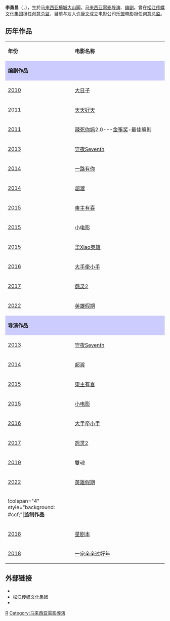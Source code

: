{{unreferenced|time=2016-04-03T14:44:53+00:00}}
{{藝人
| 姓名 = 李勇昌
| 類型 = 导演
| 英文名 = Ryon Lee
| 图片 =
| 图片简介 = 李勇昌RyonLee
| 出生日期 = 5月29日
| 出生地点 = {{MAL}}
| 職業 = 导演、编剧
| 網站 = [http://www.sktmedia.com/the-people-skt]
| IMDb = 4691290
}}

'''李勇昌'''（{{lang-en|Ryon Lee}}，{{bd||5月29日}}），生於[[马来西亚檳城大山脚|马来西亚檳城大山脚]]。[[马来西亚電影|马来西亚電影]][[导演|导演]]、[[编剧|编剧]]。曾在[[松江传媒文化集团|松江传媒文化集团]]担任[[创意总监|创意总监]]，目前与友人[[许康文|许康文]]成立电影公司[[乐盟电影|乐盟电影]]担任[[创意总监|创意总监]]。

==历年作品==
{| class="wikitable" style="width:50%"
|-  style="background:dodgerblue; color:white; text-align:center;"
| style="width:10%;"| '''年份''' || style="width:30%;"| '''电影名称''' 
|-
!colspan="4" style="background: #ccf;"|'''编剧作品'''
|-
|[[2010|2010]]||[[大日子|大日子]]
|-
|[[2011|2011]]||[[天天好天|天天好天]]
|-
|[[2011|2011]]||[[辣死你妈|辣死你妈]]2.0---[[金筝奖|金筝奖]]-最佳编剧
|-
|[[2013|2013]]||[[守夜Seventh|守夜Seventh]]
|-
|[[2014|2014]]||[[一路有你|一路有你]]
|-
|[[2014|2014]]||[[超渡|超渡]]
|-
|[[2015|2015]]||[[東主有喜|東主有喜]]
|-
|[[2015|2015]]||[[小电影_(电影)|小电影]]
|-
|[[2015|2015]]||[[华Xiao英雄|华Xiao英雄]]
|-
|[[2016|2016]]||[[大手牵小手|大手牵小手]]
|-
|[[2017|2017]]||[[怨灵2|怨灵2]]
|-
|[[2022|2022]]||[[英雄假期|英雄假期]]
|-
!colspan="4" style="background: #ccf;"|'''导演作品'''
|-
|[[2013|2013]]||[[守夜Seventh|守夜Seventh]]
|-
|[[2014|2014]]||[[超渡|超渡]]
|-
|[[2015|2015]]||[[東主有喜|東主有喜]]
|-
|[[2015|2015]]||[[小电影|小电影]]
|-
|[[2016|2016]]||[[大手牵小手|大手牵小手]]
|-
|[[2017|2017]]||[[怨灵2|怨灵2]]
|-
|[[2019|2019]]||[[雙魂|雙魂]]
|-
|[[2022|2022]]||[[英雄假期|英雄假期]]
|-
|!colspan="4" style="background: #ccf;"|'''监制作品'''
|-
|[[2018|2018]]||[[星剧本|星剧本]]
|-
|[[2018|2018]]||[[一家亲亲过好年|一家亲亲过好年]]
|}

== 外部链接 ==
{{Commons category|Ryon Lee}}
* {{imdb name|id=4691290}}
* [https://web.archive.org/web/20160324222749/http://www.sktmedia.com/ 松江传媒文化集团]
* {{douban people|id=1340234}}

{{Authority control}}
{{DEFAULTSORT:Ryon Lee}}
[[Category:李姓|R]]
[[Category:马来西亚電影導演|Category:马来西亚電影導演]]